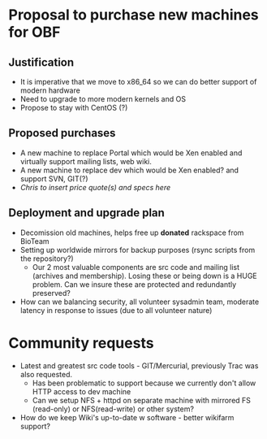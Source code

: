 =Proposal to purchase new machines for OBF=
==Justification==
* It is imperative that we move to x86_64 so we can do better support of modern hardware
* Need to upgrade to more modern kernels and OS
* Propose to stay with CentOS (?)
==Proposed purchases==
* A new machine to replace Portal which would be Xen enabled and virtually support mailing lists, web wiki.
* A new machine to replace dev which would be Xen enabled? and support SVN, GIT(?)
* ''Chris to insert price quote(s) and specs here''

==Deployment and upgrade plan==
* Decomission old machines, helps free up '''donated''' rackspace from BioTeam
* Setting up worldwide mirrors for backup purposes (rsync scripts from the repository?)
** Our 2 most valuable components are src code and mailing list (archives and membership).  Losing these or being down is a HUGE problem.  Can we insure these are protected and redundantly preserved?
* How can we balancing security, all volunteer sysadmin team, moderate latency in response to issues (due to all volunteer nature)

=Community requests=
* Latest and greatest src code tools -  GIT/Mercurial, previously Trac was also requested.
** Has been problematic to support because we currently don't allow HTTP access to dev machine
** Can we setup NFS + httpd on separate machine with mirrored FS (read-only) or NFS(read-write) or other system?
* How do we keep Wiki's up-to-date w software - better wikifarm support?